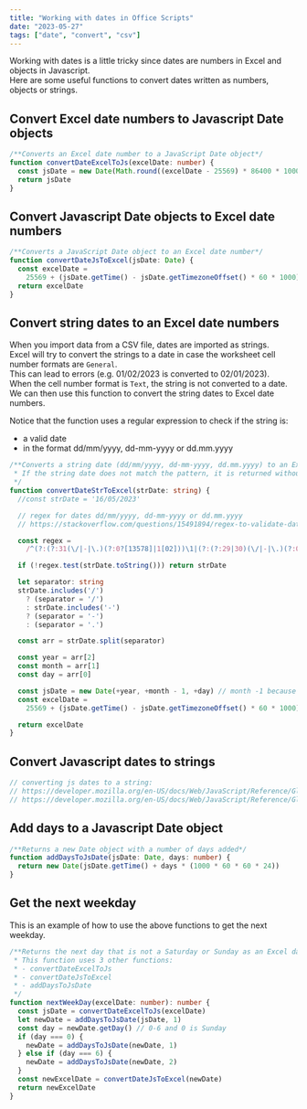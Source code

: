 ```yaml
---
title: "Working with dates in Office Scripts"
date: "2023-05-27"
tags: ["date", "convert", "csv"]
---
```


Working with dates is a little tricky since dates are numbers in Excel and objects in Javascript.  
Here are some useful functions to convert dates written as numbers, objects or strings.  

## Convert Excel date numbers to Javascript Date objects

```ts
/**Converts an Excel date number to a JavaScript Date object*/
function convertDateExcelToJs(excelDate: number) {
  const jsDate = new Date(Math.round((excelDate - 25569) * 86400 * 1000))
  return jsDate
}
```

## Convert Javascript Date objects to Excel date numbers

```ts
/**Converts a JavaScript Date object to an Excel date number*/
function convertDateJsToExcel(jsDate: Date) {
  const excelDate =
    25569 + (jsDate.getTime() - jsDate.getTimezoneOffset() * 60 * 1000) / (1000 * 60 * 60 * 24)
  return excelDate
}
```

## Convert string dates to an Excel date numbers

When you import data from a CSV file, dates are imported as strings.  
Excel will try to convert the strings to a date in case the worksheet cell number formats are `General`.  
This can lead to errors (e.g. 01/02/2023 is converted to 02/01/2023).  
When the cell number format is `Text`, the string is not converted to a date.  
We can then use this function to convert the string dates to Excel date numbers.  

Notice that the function uses a regular expression to check if the string is: 
- a valid date
- in the format dd/mm/yyyy, dd-mm-yyyy or dd.mm.yyyy

```ts
/**Converts a string date (dd/mm/yyyy, dd-mm-yyyy, dd.mm.yyyy) to an Excel date number.
 * If the string date does not match the pattern, it is returned without change.
 */
function convertDateStrToExcel(strDate: string) {
  //const strDate = '16/05/2023'

  // regex for dates dd/mm/yyyy, dd-mm-yyyy or dd.mm.yyyy
  // https://stackoverflow.com/questions/15491894/regex-to-validate-date-formats-dd-mm-yyyy-dd-mm-yyyy-dd-mm-yyyy-dd-mmm-yyyy

  const regex =
    /^(?:(?:31(\/|-|\.)(?:0?[13578]|1[02]))\1|(?:(?:29|30)(\/|-|\.)(?:0?[13-9]|1[0-2])\2))(?:(?:1[6-9]|[2-9]\d)?\d{2})$|^(?:29(\/|-|\.)0?2\3(?:(?:(?:1[6-9]|[2-9]\d)?(?:0[48]|[2468][048]|[13579][26])|(?:(?:16|[2468][048]|[3579][26])00))))$|^(?:0?[1-9]|1\d|2[0-8])(\/|-|\.)(?:(?:0?[1-9])|(?:1[0-2]))\4(?:(?:1[6-9]|[2-9]\d)?\d{2})$/

  if (!regex.test(strDate.toString())) return strDate

  let separator: string
  strDate.includes('/')
    ? (separator = '/')
    : strDate.includes('-')
    ? (separator = '-')
    : (separator = '.')

  const arr = strDate.split(separator)

  const year = arr[2]
  const month = arr[1]
  const day = arr[0]

  const jsDate = new Date(+year, +month - 1, +day) // month -1 because it is 0-based
  const excelDate =
    25569 + (jsDate.getTime() - jsDate.getTimezoneOffset() * 60 * 1000) / (1000 * 60 * 60 * 24)

  return excelDate
}

```

## Convert Javascript dates to strings

```ts
// converting js dates to a string:
// https://developer.mozilla.org/en-US/docs/Web/JavaScript/Reference/Global_Objects/Date/toLocaleDateString
// https://developer.mozilla.org/en-US/docs/Web/JavaScript/Reference/Global_Objects/Date/toLocaleTimeString
```


## Add days to a Javascript Date object

```ts
/**Returns a new Date object with a number of days added*/
function addDaysToJsDate(jsDate: Date, days: number) {
  return new Date(jsDate.getTime() + days * (1000 * 60 * 60 * 24))
}

```

## Get the next weekday

This is an example of how to use the above functions to get the next weekday.  

```ts
/**Returns the next day that is not a Saturday or Sunday as an Excel date number.
 * This function uses 3 other functions:
 * - convertDateExcelToJs
 * - convertDateJsToExcel
 * - addDaysToJsDate
 */
function nextWeekDay(excelDate: number): number {
  const jsDate = convertDateExcelToJs(excelDate)
  let newDate = addDaysToJsDate(jsDate, 1)
  const day = newDate.getDay() // 0-6 and 0 is Sunday
  if (day === 0) {
    newDate = addDaysToJsDate(newDate, 1)
  } else if (day === 6) {
    newDate = addDaysToJsDate(newDate, 2)
  }
  const newExcelDate = convertDateJsToExcel(newDate)
  return newExcelDate
}
```
